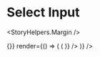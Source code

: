 
<Meta title="Components|Inputs|Select" />

# Select Input

<StoryHelpers.Margin />

<Story name="Select">
  <div className="mb-3">
    <Form
      initialValues={{ select: "option1" }}
      onSubmit={() => {}}
      render={() => (
        <Field
          name="select"
          render={props => (
            <Inputs.Select
              label="Select an option"
              {...props}
              options={[
                { label: "Option 1", value: "option1" },
                { label: "Option 2", value: "option2" },
                { label: "Option 3", value: "option3" },
                { label: "Option 4", value: "option4" }
              ]}
            />
          )}
        />
      )}
    />
  </div>
</Story>

<Props of={Inputs.Select} />
